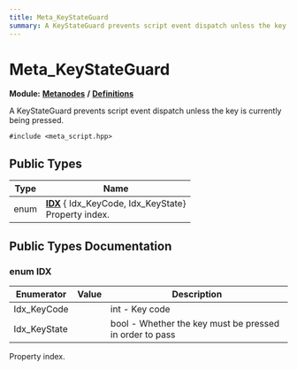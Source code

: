 ```yaml
---
title: Meta_KeyStateGuard
summary: A KeyStateGuard prevents script event dispatch unless the key is currently being pressed. 
---
```


# Meta_KeyStateGuard

**Module:** **[Metanodes](../../modules/metanodes/index.mdx)** **/** **[Definitions](../../modules/metanodes/definitions.mdx)**

A KeyStateGuard prevents script event dispatch unless the key is currently being pressed. 

`#include <meta_script.hpp>`

## Public Types

| Type           | Name           |
| -------------- | -------------- |
| enum| **[IDX](#enum-idx)** { Idx_KeyCode, Idx_KeyState}<br />Property index.  |

## Public Types Documentation

### enum IDX

| Enumerator | Value | Description |
| ---------- | ----- | ----------- |
| Idx_KeyCode | | int - Key code   |
| Idx_KeyState | | bool - Whether the key must be pressed in order to pass   |

Property index. 
